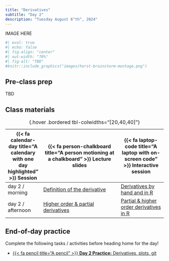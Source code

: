 ```yaml
---
title: "Derivatives"
subtitle: "Day 2"
description: "Tuesday August 6^th^, 2024"
---
```


::: {.center-text}
IMAGE HERE
:::

```r
#| eval: true 
#| echo: false
#| fig-align: "center"
#| out-width: "70%" 
#| fig-alt: "TBD"
#knitr::include_graphics("images/horst-brainstorm-montage.png")
```

## Pre-class prep

TBD

## Class materials

| {{< fa calendar-day title="A calendary with one day highlighted" >}} Session  | {{< fa person-chalkboard title="A person motioning at a chalkboard" >}} Lecture slides  |  {{< fa laptop-code title="A laptop with on-screen code" >}} Interactive session |
|-------------------|-----------------------------------------------------------------------------------------------------------------------------------------------------|----------------------------------------------------------------------------------|
| day 2 / morning   | [Definition of the derivative](slides/day2.1-slides.qmd){target="_blank"} | [Derivatives by hand and in R]() |
| day 2 / afternoon | [	Higher order & partial derivatives](){target="_blank"} | [Partial & higher order derivatives in R]() |
: {.hover .bordered tbl-colwidths="[20,40,40]"} 

## End-of-day practice

Complete the following tasks / activities before heading home for the day!

- [{{< fa pencil title="A pencil" >}} **Day 2 Practice:** Derivatives, plots, git](eod-practice/tbd.qmd)

